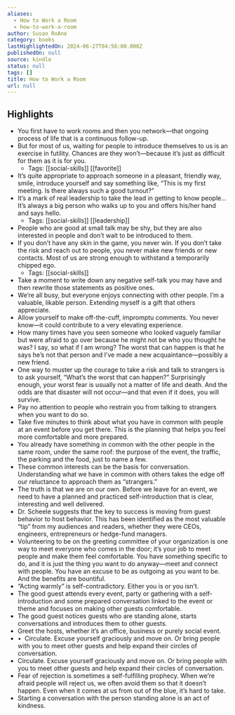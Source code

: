```yaml
---
aliases:
  - How to Work a Room
  - how-to-work-a-room
author: Susan RoAne
category: books
lastHighlightedOn: 2024-06-27T04:56:00.000Z
publishedOn: null
source: kindle
status: null
tags: []
title: How to Work a Room
url: null
---
```

## Highlights

- You first have to work rooms and then you network—that ongoing process of life that is a continuous follow-up.
- But for most of us, waiting for people to introduce themselves to us is an exercise in futility. Chances are they won’t—because it’s just as difficult for them as it is for you.
    - Tags: [[social-skills]] [[favorite]]
- It’s quite appropriate to approach someone in a pleasant, friendly way, smile, introduce yourself and say something like, “This is my first meeting. Is there always such a good turnout?”
- It’s a mark of real leadership to take the lead in getting to know people… It’s always a big person who walks up to you and offers his/her hand and says hello.
    - Tags: [[social-skills]] [[leadership]]
- People who are good at small talk may be shy, but they are also interested in people and don’t wait to be introduced to them.
- If you don’t have any skin in the game, you never win. If you don’t take the risk and reach out to people, you never make new friends or new contacts. Most of us are strong enough to withstand a temporarily chipped ego.
    - Tags: [[social-skills]]
- Take a moment to write down any negative self-talk you may have and then rewrite those statements as positive ones.
- We’re all busy, but everyone enjoys connecting with other people. I’m a valuable, likable person. Extending myself is a gift that others appreciate.
- Allow yourself to make off-the-cuff, impromptu comments. You never know—it could contribute to a very elevating experience.
- How many times have you seen someone who looked vaguely familiar but were afraid to go over because he might not be who you thought he was? I say, so what if I am wrong? The worst that can happen is that he says he’s not that person and I’ve made a new acquaintance—possibly a new friend.
- One way to muster up the courage to take a risk and talk to strangers is to ask yourself, “What’s the worst that can happen?” Surprisingly enough, your worst fear is usually not a matter of life and death. And the odds are that disaster will not occur—and that even if it does, you will survive.
- Pay no attention to people who restrain you from talking to strangers when you want to do so.
- Take five minutes to think about what you have in common with people at an event before you get there. This is the planning that helps you feel more comfortable and more prepared.
- You already have something in common with the other people in the same room, under the same roof: the purpose of the event, the traffic, the parking and the food, just to name a few.
- These common interests can be the basis for conversation. Understanding what we have in common with others takes the edge off our reluctance to approach them as “strangers.”
- The truth is that we are on our own. Before we leave for an event, we need to have a planned and practiced self-introduction that is clear, interesting and well delivered.
- Dr. Scheele suggests that the key to success is moving from guest behavior to host behavior. This has been identified as the most valuable “tip” from my audiences and readers, whether they were CEOs, engineers, entrepreneurs or hedge-fund managers.
- Volunteering to be on the greeting committee of your organization is one way to meet everyone who comes in the door; it’s your job to meet people and make them feel comfortable. You have something specific to do, and it is just the thing you want to do anyway—meet and connect with people. You have an excuse to be as outgoing as you want to be. And the benefits are bountiful.
- “Acting warmly” is self-contradictory. Either you is or you isn’t.
- The good guest attends every event, party or gathering with a self-introduction and some prepared conversation linked to the event or theme and focuses on making other guests comfortable.
- The good guest notices guests who are standing alone, starts conversations and introduces them to other guests.
- Greet the hosts, whether it’s an office, business or purely social event.
- •  Circulate. Excuse yourself graciously and move on. Or bring people with you to meet other guests and help expand their circles of conversation.
- Circulate. Excuse yourself graciously and move on. Or bring people with you to meet other guests and help expand their circles of conversation.
- Fear of rejection is sometimes a self-fulfilling prophecy. When we’re afraid people will reject us, we often avoid them so that it doesn’t happen. Even when it comes at us from out of the blue, it’s hard to take.
- Starting a conversation with the person standing alone is an act of kindness.
